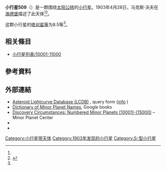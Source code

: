{{Infobox planet
 | minorplanet     = yes
 | name            = 509 Iolanda
 | background      = #D6D6D6
 | image = 
 | image_size      = 
 | caption         =
 | discovery_ref   =  <ref name="MPC-object" />
 | discoverer      = [[马克斯·沃夫|马克斯·沃夫]]
 | discovery_site  = [[海德堡|海德堡]]
 | discovered      = 1903年4月28日
 | mpc_name        = 509 Iolanda
 | alt_names       = 509 Iolanda
 | pronounced      = 
 | named_after     = <ref name="MPC-object" />
 | mp_category     = [[主帶小行星|主帶小行星]] <ref name="MPC-object" /><ref name="jpldata" />
 | orbit_ref       = <ref name="a">[http://ssd.jpl.nasa.gov/sbdb.cgi?sstr=509 509] {{Wayback|url=http://ssd.jpl.nasa.gov/sbdb.cgi?sstr=509 |date=20140817111247 }}，小行星數據庫瀏覽器（JPL Small-Body Database Browser）－[[美国国家航空航天局|美国国家航空航天局]]喷气推进实验室</ref>
 | epoch           = 2018-03-23.0（[[儒略日|JD]] 2458200.5）
 | uncertainty     = 0
 | observation_arc = 
 | aphelion = {{convert|3.356|AU|km|3|abbr=on|lk=out}}
 | perihelion      = {{convert|2.7720653|AU|km|3|abbr=on}}
 | semimajor       = 3.0639624
 | eccentricity    = 0.0952679
 | period          = 5.36[[儒略年|yr]]
 | mean_anomaly    = 0.40580[[度|°]]
 | mean_motion     = {{Deg2DMS|0.18377170|sup=ms}} / day
 | inclination     = 15.40937
 | asc_node        = 217.54230°
 | arg_peri        = 157.68770
 | mean_diameter   = 
 | rotation        = 
 | albedo          =
 | spectral_type   =
 | abs_magnitude   = 8.5<ref name="jpldata" />
}}
'''小行星509'''（{{lang-en|509 Iolanda}}）是一颗围绕[[太阳|太阳]][[公转|公转]]的[[小行星|小行星]]。1903年4月28日，马克斯·沃夫在[[海德堡|海德堡]]描述了此天体<ref name="a" /><ref>{{cite news|title=小行星列表|url=http://cfa-www.harvard.edu/iau/lists/NumberedMPs.txt|accessdate=2018-10-19|newspaper=哈佛大学|archive-date=2008-05-17|archive-url=https://web.archive.org/web/20080517010638/http://cfa-www.harvard.edu/iau/lists/NumberedMPs.txt|dead-url=no}}</ref>。

这颗小行星的[[绝对星等|绝对星等]]为8.5等<ref name="a" />。

== 相关條目 ==
*[[小行星列表/10001-11000|小行星列表/10001-11000]]

== 參考資料 ==
{{reflist|refs=

<ref name="jpldata">{{cite web
 |type         = 2018-01-26 last obs.
 |title        = JPL Small-Body Database Browser:509 Iolanda-509 Iolanda
 |url          = https://ssd.jpl.nasa.gov/sbdb.cgi?sstr=509
 |publisher    = [[Jet_Propulsion_Laboratory|Jet Propulsion Laboratory]]
 |accessdate   = 28 March 2018
 |archive-date = 2020-08-03
 |archive-url  = https://web.archive.org/web/20200803192932/https://ssd.jpl.nasa.gov/sbdb.cgi?sstr=509
 |dead-url     = no
}}</ref>

<ref name="MPC-object">{{cite web
  |title      = 509 Iolanda
  |work      = Minor Planet Center
  |url      = https://www.minorplanetcenter.net/db_search/show_object?object_id=509
  |accessdate      = 28 March 2018
  |archive-date      = 2016-03-04
  |archive-url      = https://web.archive.org/web/20160304103757/http://minorplanetcenter.net/db_search/show_object?object_id=509
  |dead-url      = no
  }}</ref>

}}

==  外部連結 ==
* [http://www.minorplanet.info/PHP/lcdbsummaryquery.php Asteroid Lightcurve Database (LCDB)] {{Wayback|url=http://www.minorplanet.info/PHP/lcdbsummaryquery.php |date=20171210173955 }}, query form ([http://www.minorplanet.info/lightcurvedatabase.html info] {{Wayback|url=http://www.minorplanet.info/lightcurvedatabase.html |date=20171216050541 }})
* [https://books.google.com/books?id=aeAg1X7afOoC&pg Dictionary of Minor Planet Names], Google books
* [http://www.minorplanetcenter.net/iau/lists/NumberedMPs010001.html Discovery Circumstances: Numbered Minor Planets (10001)-(15000)] {{Wayback|url=http://www.minorplanetcenter.net/iau/lists/NumberedMPs010001.html |date=20180612162317 }} – Minor Planet Center
* {{AstDys|509}}
* {{JPL small body}}

{{Minor Planet Number|[[小行星508|小行星508]]|[[小行星510|小行星510]]}}
{{小天体}}

[[Category:小行星带天体|Category:小行星带天体]]
[[Category:1903年发现的小行星|Category:1903年发现的小行星]]
[[Category:S-型小行星|Category:S-型小行星]]